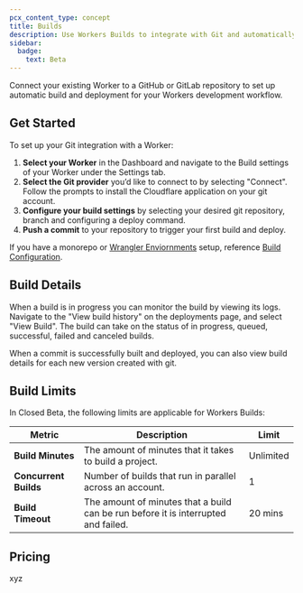 ```yaml
---
pcx_content_type: concept
title: Builds
description: Use Workers Builds to integrate with Git and automatically build and deploy your Worker when you merge a pull request
sidebar:
  badge:
    text: Beta
---
```


Connect your existing Worker to a GitHub or GitLab repository to set up automatic build and deployment for your Workers development workflow.

## Get Started

To set up your Git integration with a Worker:

1. **Select your Worker** in the Dashboard and navigate to the Build settings of your Worker under the Settings tab.
2. **Select the Git provider** you’d like to connect to by selecting "Connect". Follow the prompts to install the Cloudflare application on your git account.
3. **Configure your build settings** by selecting your desired git repository, branch and configuring a deploy command.
4. **Push a commit** to your repository to trigger your first build and deploy.

If you have a monorepo or [Wrangler Enviornments](/workers/wrangler/environments/) setup, reference [Build Configuration](/workers/ci-cd/builds/build-configuration).

## Build Details

When a build is in progress you can monitor the build by viewing its logs. Navigate to the "View build history" on the deployments page, and select "View Build". The build can take on the status of in progress, queued, successful, failed and canceled builds.

When a commit is successfully built and deployed, you can also view build details for each new version created with git.

## Build Limits

In Closed Beta, the following limits are applicable for Workers Builds:

| Metric                | Description                                                                        | Limit     |
| --------------------- | ---------------------------------------------------------------------------------- | --------- |
| **Build Minutes**     | The amount of minutes that it takes to build a project.                            | Unlimited |
| **Concurrent Builds** | Number of builds that run in parallel across an account.                           | 1         |
| **Build Timeout**     | The amount of minutes that a build can be run before it is interrupted and failed. | 20 mins   |

## Pricing

xyz
